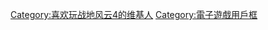 {{Userbox
  |border-c = #7f7b64
  |border-s = 1
  |id-c     = #31302e
  |id-s     = 14
  |id-fc    = #c0c0c0
  |info-c   = #928f79
  |info-s   = 10
  |info-fc  = #ffffff
  |id       = <span style="color:#cfcfcf;">BF</span><span style="color:red;">4</span>
  |info     = 这个用户喜欢玩[[戰地風雲4|'''<span style="color:#ffc526;">-{zh-cn:战地4; zh-tw:戰地風雲4; zh-hk:戰地風雲4;}-</span style>''']]游戏。
}}
[[Category:喜欢玩战地风云4的维基人]]
[[Category:電子遊戲用戶框]]